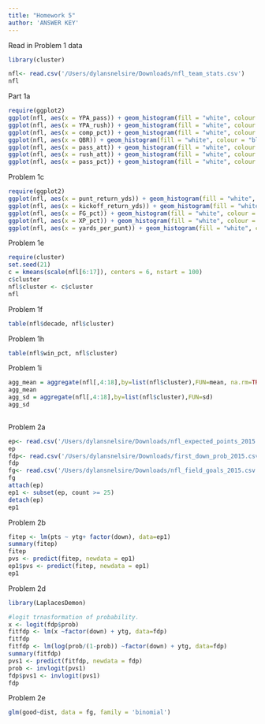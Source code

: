 ```yaml
---
title: "Homework 5"
author: 'ANSWER KEY'
---
```


Read in Problem 1 data
```r
library(cluster)
```

```r
nfl<- read.csv('/Users/dylansnelsire/Downloads/nfl_team_stats.csv')
nfl
```

Part 1a

```r
require(ggplot2)
ggplot(nfl, aes(x = YPA_pass)) + geom_histogram(fill = "white", colour = "black", bins = 30) + facet_grid(decade ~ .) + labs(x = "Yards per Passing Attempt", y = "Frequency")
ggplot(nfl, aes(x = YPA_rush)) + geom_histogram(fill = "white", colour = "black", bins = 30) + facet_grid(decade ~ .) + labs(x = "Yards per Rushing Attempt", y = "Frequency")
ggplot(nfl, aes(x = comp_pct)) + geom_histogram(fill = "white", colour = "black", bins = 30) + facet_grid(decade ~ .) + labs(x = "Completion Percentage", y = "Frequency")
ggplot(nfl, aes(x = QBR)) + geom_histogram(fill = "white", colour = "black", bins = 30) + facet_grid(decade ~ .) + labs(x = "Quarterback Rating", y = "Frequency")
ggplot(nfl, aes(x = pass_att)) + geom_histogram(fill = "white", colour = "black", bins = 30) + facet_grid(decade ~ .) + labs(x = "Passing Attempts per Game", y = "Frequency")
ggplot(nfl, aes(x = rush_att)) + geom_histogram(fill = "white", colour = "black", bins = 30) + facet_grid(decade ~ .) + labs(x = "Rushing Attempts per Game", y = "Frequency")
ggplot(nfl, aes(x = pass_pct)) + geom_histogram(fill = "white", colour = "black", bins = 30) + facet_grid(decade ~ .) + labs(x = "Pass Percentage", y = "Frequency")
```

Problem 1c

```r
require(ggplot2)
ggplot(nfl, aes(x = punt_return_yds)) + geom_histogram(fill = "white", colour = "black", bins = 30) + facet_grid(decade ~ .) + labs(x = "Punt Return Yards", y = "Frequency")
ggplot(nfl, aes(x = kickoff_return_yds)) + geom_histogram(fill = "white", colour = "black", bins = 30) + facet_grid(decade ~ .) + labs(x = "Kickoff Return Yards", y = "Frequency")
ggplot(nfl, aes(x = FG_pct)) + geom_histogram(fill = "white", colour = "black", bins = 30) + facet_grid(decade ~ .) + labs(x = "Field Goal Percentage", y = "Frequency")
ggplot(nfl, aes(x = XP_pct)) + geom_histogram(fill = "white", colour = "black", bins = 30) + facet_grid(decade ~ .) + labs(x = "Extra Point Percentage", y = "Frequency")
ggplot(nfl, aes(x = yards_per_punt)) + geom_histogram(fill = "white", colour = "black", bins = 30) + facet_grid(decade ~ .) + labs(x = "Yards per Punt", y = "Frequency")
```

Problem 1e

```r
require(cluster)
set.seed(21)
c = kmeans(scale(nfl[6:17]), centers = 6, nstart = 100)
c$cluster
nfl$cluster <- c$cluster
nfl

```

Problem 1f

```r
table(nfl$decade, nfl$cluster)
```

Problem 1h

```r
table(nfl$win_pct, nfl$cluster)
```

Problem 1i

```r

agg_mean = aggregate(nfl[,4:18],by=list(nfl$cluster),FUN=mean, na.rm=TRUE)
agg_mean
agg_sd = aggregate(nfl[,4:18],by=list(nfl$cluster),FUN=sd)
agg_sd
              
```

Problem 2a

```r

ep<- read.csv('/Users/dylansnelsire/Downloads/nfl_expected_points_2015.csv')
ep
fdp<- read.csv('/Users/dylansnelsire/Downloads/first_down_prob_2015.csv')
fdp
fg<- read.csv('/Users/dylansnelsire/Downloads/nfl_field_goals_2015.csv')
fg
attach(ep)
ep1 <- subset(ep, count >= 25)
detach(ep)
ep1
```

Problem 2b

```r
fitep <- lm(pts ~ ytg+ factor(down), data=ep1)
summary(fitep)
fitep
pvs <- predict(fitep, newdata = ep1)
ep1$pvs <- predict(fitep, newdata = ep1)
ep1
```

Problem 2d

```r
library(LaplacesDemon)

#logit trnasformation of probability.
x <- logit(fdp$prob)
fitfdp <- lm(x ~factor(down) + ytg, data=fdp)
fitfdp
fitfdp <- lm(log(prob/(1-prob)) ~factor(down) + ytg, data=fdp)
summary(fitfdp)
pvs1 <- predict(fitfdp, newdata = fdp)
prob <- invlogit(pvs1)
fdp$pvs1 <- invlogit(pvs1)
fdp


```

Problem 2e

```r
glm(good~dist, data = fg, family = 'binomial')
```
